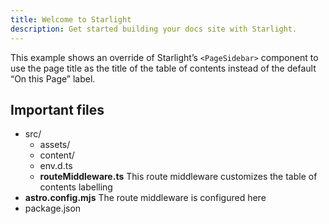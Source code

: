 ```yaml
---
title: Welcome to Starlight
description: Get started building your docs site with Starlight.
---
```



This example shows an override of Starlight’s `<PageSidebar>` component to use the page title as the title of the table of contents instead of the default “On this Page” label.

## Important files

<FileTree>

- src/
  - assets/
  - content/
  - env.d.ts
  - **routeMiddleware.ts** This route middleware customizes the table of contents labelling
- **astro.config.mjs** The route middleware is configured here
- package.json

</FileTree>
